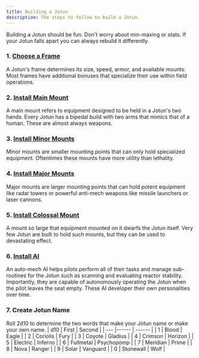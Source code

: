 ```yaml
---
title: Building a Jotun
description: The steps to follow to build a Jotun.
---
```


Building a Jotun should be fun. Don't worry about min-maxing or stats. If your Jotun falls apart you can always rebuild it differently.

### 1. [Choose a Frame](/jotun/frames/)

A Jotun's frame determines its size, speed, armor, and available mounts. Most frames have additional bonuses that specialize their use within field operations.

### 2. [Install Main Mount](/jotun/main-mounts/)

A main mount refers to equipment designed to be held in a Jotun's two hands. Every Jotun has a bipedal build with two arms that mimics that of a human. These are almost always weapons.

### 3. [Install Minor Mounts](/jotun/minor-mounts/)

Minor mounts are smaller mounting points that can only hold specialized equipment. Oftentimes these mounts have more utility than lethality.

### 4. [Install Major Mounts](/jotun/major-mounts/)

Major mounts are larger mounting points that can hold potent equipment like radar towers or powerful anti-mech weapons like missile launchers or laser cannons.

### 5. [Install Colossal Mount](/jotun/colossal-mounts/)

A mount so large that equipment mounted on it dwarfs the Jotun itself. Very few Jotun are built to hold such mounts, but they can be used to devastating effect.

### 6. [Install AI](/jotun/auto-mech-ai/)

An auto-mech AI helps pilots perform all of their tasks and manage sub-routines for the Jotun such as scanning and evaluating reactor stability. Importantly, they are capable of autonomously operating the Jotun when the pilot leaves the seat empty. These AI developer their own personalities over time.

### 7. Create Jotun Name

Roll 2d10 to determine the two words that make your Jotun name or make your own name.
| d10 | First | Second |
| --- |------ | ------ |
| 1 | Blood | Eagle |
| 2 | Coriolis | Fury |
| 3 | Coyote | Gladius |
| 4 | Crimson | Horizon |
| 5 | Electric | Inferno |
| 6 | Fullmetal | Psychopomp |
| 7 | Meridian | Prime |
| 8 | Nova | Ranger |
| 9 | Solar | Vanguard |
| 0 | Stonewall | Wolf |
